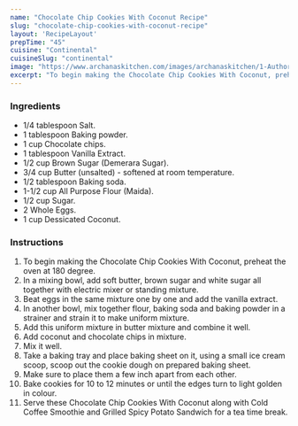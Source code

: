 ---
name: "Chocolate Chip Cookies With Coconut Recipe"
slug: "chocolate-chip-cookies-with-coconut-recipe"
layout: 'RecipeLayout'
prepTime: "45"
cuisine: "Continental"
cuisineSlug: "continental"
image: "https://www.archanaskitchen.com/images/archanaskitchen/1-Author/Pooja_Thakur/Chocolate_chip_cookies_with_Coconut_1600.jpg"
excerpt: "To begin making the Chocolate Chip Cookies With Coconut, preheat the oven at 180 degree"
---

### Ingredients

- 1/4 tablespoon Salt.
- 1 tablespoon Baking powder.
- 1 cup Chocolate chips.
- 1 tablespoon Vanilla Extract.
- 1/2 cup Brown Sugar (Demerara Sugar).
- 3/4 cup Butter (unsalted) - softened at room temperature.
- 1/2 tablespoon Baking soda.
- 1-1/2 cup All Purpose Flour (Maida).
- 1/2 cup Sugar.
- 2 Whole Eggs.
- 1 cup Dessicated Coconut.

### Instructions

1. To begin making the Chocolate Chip Cookies With Coconut, preheat the oven at 180 degree.
1. In a mixing bowl, add soft butter, brown sugar and white sugar all together with electric mixer or standing mixture.
1. Beat eggs in the same mixture one by one and add the vanilla extract.
1. In another bowl, mix together flour, baking soda and baking powder in a strainer and strain it to make uniform mixture.
1. Add this uniform mixture in butter mixture and combine it well.
1. Add coconut and chocolate chips in mixture.
1. Mix it well.
1. Take a baking tray and place baking sheet on it, using a small ice cream scoop, scoop out the cookie dough on prepared baking sheet.
1. Make sure to place them a few inch apart from each other.
1. Bake cookies for 10 to 12 minutes or until the edges turn to light golden in colour.
1. Serve these Chocolate Chip Cookies With Coconut along with Cold Coffee Smoothie and Grilled Spicy Potato Sandwich for a tea time break.
